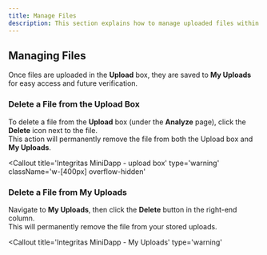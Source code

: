 ```yaml
---
title: Manage Files
description: This section explains how to manage uploaded files within the Integritas MiniDapp.
---
```


## Managing Files

Once files are uploaded in the **Upload** box, they are saved to **My Uploads** for easy access and future verification.

### Delete a File from the Upload Box

To delete a file from the **Upload** box (under the **Analyze** page), click the **Delete** icon next to the file.  
This action will permanently remove the file from both the Upload box and **My Uploads**.

<Callout
  title='Integritas MiniDapp - upload box'
  type='warning'
  className='w-[400px] overflow-hidden'
>
  <ImageZoom
    width={400}
    height={400}
    alt='Integritas MiniDapp - upload box'
    src='/docs/guide-dapp/upload-delete-file.png'
  />
</Callout>

### Delete a File from My Uploads

Navigate to **My Uploads**, then click the **Delete** button in the right-end column.  
This will permanently remove the file from your stored uploads.

<Callout
  title='Integritas MiniDapp - My Uploads'
  type='warning'
>
  <ImageZoom
    width={800}
    height={800}
    alt='Integritas MiniDapp - My Uploads'
    src='/docs/guide-dapp/history-delete-file.png'
  />
</Callout>

